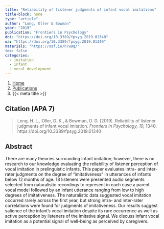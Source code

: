 ```yaml
---
title: "Reliability of listener judgments of infant vocal imitations"
title-block: none
type: "article"
author: "Long, Oller & Bowman"
year: "2019"
publication: "Frontiers in Psychology"
doi: "https://doi.org/10.3389/fpsyg.2019.01340"
oa: "https://doi.org/10.3389/fpsyg.2019.01340"
materials: "https://osf.io/h7w9q/"
toc: false
categories:
  - imitation
  - infant 
  - vocal development
---
```


```{=html}
<nav aria-label="breadcrumb">
  <ol class="breadcrumb">
    <li class="breadcrumb-item"><a href="../../index.html">Home</a></li>
    <li class="breadcrumb-item"><a href="../../publications.html">Publications</a></li>
    <li class="breadcrumb-item active" aria-current="page">{{< meta title >}}</li>
  </ol>
</nav>
```

## Citation (APA 7)

> Long, H. L., Oller, D. K., & Bowman, D. D. (2019). Reliability of listener judgments of infant vocal imitation. *Frontiers in Psychology, 10,* 1340. https://doi.org/10.3389/fpsyg.2019.01340

## Abstract

There are many theories surrounding infant imitation; however, there is no research to our knowledge evaluating the reliability of listener perception of vocal imitation in prelinguistic infants. This paper evaluates intra- and inter-rater judgments on the degree of "imitativeness" in utterances of infants below 12 months of age. 18 listeners were presented audio segments selected from naturalistic recordings to represent in each case a parent vocal model followed by an infant utterance ranging from low to high degrees of imitativeness. The naturalistic data suggested vocal imitation occurred rarely across the first year, but strong intra- and inter-rater correlations were found for judgments of imitativeness. Our results suggest salience of the infant's vocal imitation despite its rare occurrence as well as active perception by listeners of the imitative signal. We discuss infant vocal imitation as a potential signal of well-being as perceived by caregivers.
